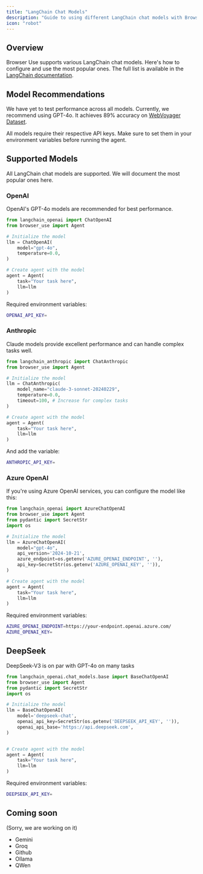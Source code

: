 ```yaml
---
title: "LangChain Chat Models"
description: "Guide to using different LangChain chat models with Browser Use"
icon: "robot"
---
```


## Overview

Browser Use supports various LangChain chat models. Here's how to configure and use the most popular ones. The full list is available in the [LangChain documentation](https://python.langchain.com/docs/integrations/chat/).

## Model Recommendations

We have yet to test performance across all models. Currently, we recommend using GPT-4o. It achieves 89% accuracy on [WebVoyager Dataset](https://browser-use.com/posts/sota-technical-report).

<Note>
  All models require their respective API keys. Make sure to set them in your
  environment variables before running the agent.
</Note>

## Supported Models

All LangChain chat models are supported. We will document the most popular ones here.

### OpenAI

OpenAI's GPT-4o models are recommended for best performance.

```python
from langchain_openai import ChatOpenAI
from browser_use import Agent

# Initialize the model
llm = ChatOpenAI(
    model="gpt-4o",
    temperature=0.0,
)

# Create agent with the model
agent = Agent(
    task="Your task here",
    llm=llm
)
```

Required environment variables:

```bash .env
OPENAI_API_KEY=
```

### Anthropic

Claude models provide excellent performance and can handle complex tasks well.

```python
from langchain_anthropic import ChatAnthropic
from browser_use import Agent

# Initialize the model
llm = ChatAnthropic(
    model_name="claude-3-sonnet-20240229",
    temperature=0.0,
    timeout=100, # Increase for complex tasks
)

# Create agent with the model
agent = Agent(
    task="Your task here",
    llm=llm
)
```

And add the variable:

```bash .env
ANTHROPIC_API_KEY=
```

### Azure OpenAI

If you're using Azure OpenAI services, you can configure the model like this:

```python
from langchain_openai import AzureChatOpenAI
from browser_use import Agent
from pydantic import SecretStr
import os

# Initialize the model
llm = AzureChatOpenAI(
    model="gpt-4o",
    api_version='2024-10-21',
    azure_endpoint=os.getenv('AZURE_OPENAI_ENDPOINT', ''),
    api_key=SecretStr(os.getenv('AZURE_OPENAI_KEY', '')),
)

# Create agent with the model
agent = Agent(
    task="Your task here",
    llm=llm
)
```

Required environment variables:

```bash .env
AZURE_OPENAI_ENDPOINT=https://your-endpoint.openai.azure.com/
AZURE_OPENAI_KEY=
```

## DeepSeek

DeepSeek-V3 is on par with GPT-4o on many tasks

```python
from langchain_openai.chat_models.base import BaseChatOpenAI
from browser_use import Agent
from pydantic import SecretStr
import os

# Initialize the model
llm = BaseChatOpenAI(
    model='deepseek-chat', 
    openai_api_key=SecretStr(os.getenv('DEEPSEEK_API_KEY', '')), 
    openai_api_base='https://api.deepseek.com',
)


# Create agent with the model
agent = Agent(
    task="Your task here",
    llm=llm
)
```

Required environment variables:

```bash .env
DEEPSEEK_API_KEY=
```

## Coming soon

(Sorry, we are working on it)

- Gemini
- Groq
- Github
- Ollama
- QWen
